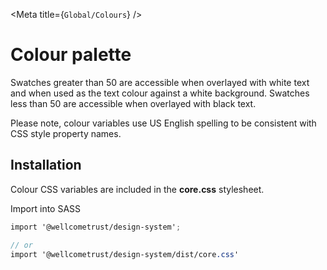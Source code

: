 

<Meta title={`Global/Colours`} />

# Colour palette

Swatches greater than 50 are accessible when overlayed with white text and when used as the text colour against a white background. Swatches less than 50 are accessible when overlayed with black text.

Please note, colour variables use US English spelling to be consistent with CSS style property names.

<ColorVariables tokens={tokens} />

## Installation

Colour CSS variables are included in the **core.css** stylesheet.

Import into SASS

```scss
import '@wellcometrust/design-system';

// or 
import '@wellcometrust/design-system/dist/core.css'
```
